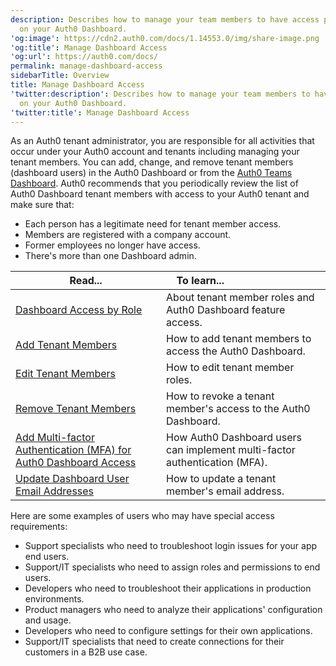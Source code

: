 ```yaml
---
description: Describes how to manage your team members to have access permissions
  on your Auth0 Dashboard.
'og:image': https://cdn2.auth0.com/docs/1.14553.0/img/share-image.png
'og:title': Manage Dashboard Access
'og:url': https://auth0.com/docs/
permalink: manage-dashboard-access
sidebarTitle: Overview
title: Manage Dashboard Access
'twitter:description': Describes how to manage your team members to have access permissions
  on your Auth0 Dashboard.
'twitter:title': Manage Dashboard Access
---
```

As an Auth0 tenant administrator, you are responsible for all activities that occur under your Auth0 account and tenants including managing your tenant members. You can add, change, and remove tenant members (dashboard users) in the <Tooltip tip="Auth0 Dashboard: Auth0's main product to configure your services." cta="View Glossary" href="/docs/glossary?term=Auth0+Dashboard">Auth0 Dashboard</Tooltip> or from the [Auth0 Teams Dashboard](/docs/get-started/auth0-teams/tenant-member-management). Auth0 recommends that you periodically review the list of Auth0 Dashboard tenant members with access to your Auth0 tenant and make sure that:

* Each person has a legitimate need for tenant member access.
* Members are registered with a company account.
* Former employees no longer have access.
* There's more than one Dashboard admin.

<table class="table"><thead>
<tr>
<th><strong>Read...</strong></th>
<th><strong>To learn...</strong>                                </th>
</tr>
</thead>
<tbody>
<tr>
<td><a href="/docs/get-started/manage-dashboard-access/feature-access-by-role">Dashboard Access by Role</a></td>
<td>About tenant member roles and Auth0 Dashboard feature access.</td>
</tr>
<tr>
<td><a href="/docs/get-started/manage-dashboard-access/add-dashboard-users">Add Tenant Members</a></td>
<td>How to add tenant members to access the Auth0 Dashboard.</td>
</tr>
<tr>
<td><a href="/docs/get-started/manage-dashboard-access/edit-dashboard-users">Edit Tenant Members</a></td>
<td>How to edit tenant member roles.</td>
</tr>
<tr>
<td><a href="/docs/get-started/manage-dashboard-access/remove-dashboard-users">Remove Tenant Members</a></td>
<td>How to revoke a tenant member's access to the Auth0 Dashboard.</td>
</tr>
<tr>
<td><a href="/docs/get-started/manage-dashboard-access/add-change-remove-mfa">Add Multi-factor Authentication (MFA) for Auth0 Dashboard Access</a></td>
<td>How Auth0 Dashboard users can implement multi-factor authentication (MFA).</td>
</tr>
<tr>
<td><a href="/docs/get-started/manage-dashboard-access/update-dashboard-user-email">Update Dashboard User Email Addresses</a></td>
<td>How to update a tenant member's email address.</td>
</tr>
</tbody>
</table>

Here are some examples of users who may have special access requirements:

* Support specialists who need to troubleshoot login issues for your app end users.
* Support/IT specialists who need to assign roles and permissions to end users.
* Developers who need to troubleshoot their applications in production environments.
* Product managers who need to analyze their applications' configuration and usage.
* Developers who need to configure settings for their own applications.
* Support/IT specialists that need to create connections for their customers in a B2B use case.
